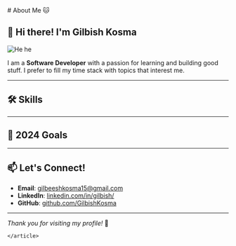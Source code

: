 
<Root classes='grid items-center justify-center py-14'>
  <Head>
    <title>
      Bepo.dev | Personal blog of Gilbish Kosma
    </title>
    <meta property='og:title' content='Bepo.dev | Personal blog of Gilbish Kosma' key='title' />
    <meta
      name='description'
      content={`This is the about me page of Gilbish kosma's personal blog, i am a software developer who writes 1blog/week, i also have a gallary page where i keep the pics which i like.`}
    />
  </Head>
  <div className='max-w-3xl overflow-auto'>
    <article className='mdx-root prose mt-6 lg:prose-xl'>
        # About Me 🐱

## 👋 Hi there! I'm Gilbish Kosma

![He he](https://i.ytimg.com/vi/gVwd5cJFYCs/maxresdefault.jpg)

I am a **Software Developer** with a passion for learning and building good stuff.
I prefer to fill my time stack with topics that interest me.

---

## 🛠 Skills

<div className='flex flex-wrap gap-5'>
  <SkillCard
    title='React'
    value='8/10'
    imgURL='https://cloud.appwrite.io/v1/storage/buckets/658b625b66f1d11c2ae6/files/658b626ec05fe0e2864c/view?project=65896166450b80630b62&mode=admin'
    info='nextJS included'
  />
  <SkillCard
    title='Express'
    value='7/10'
    imgURL='https://cloud.appwrite.io/v1/storage/buckets/658b625b66f1d11c2ae6/files/658b6c205f37322bb2b5/view?project=65896166450b80630b62&mode=admin'
    info='node included'
  />
  <SkillCard
    title='Springboot'
    value='6/10'
    imgURL='https://cloud.appwrite.io/v1/storage/buckets/658b625b66f1d11c2ae6/files/658caaddd6a8bdd294cc/view?project=65896166450b80630b62&mode=admin'
  />
  <SkillCard
    title='Badminton'
    value='7/10'
    imgURL='https://cloud.appwrite.io/v1/storage/buckets/658b625b66f1d11c2ae6/files/658cab61acd7bd038064/view?project=65896166450b80630b62&mode=admin'
    info='intermediate'
  />
  <SkillCard
    title='Valorant'
    value='6/10'
    imgURL='https://cloud.appwrite.io/v1/storage/buckets/658b625b66f1d11c2ae6/files/658cab6add6c5835b04e/view?project=65896166450b80630b62&mode=admin'
    info='Silver3'
  />
</div>

---

## 🌱 2024 Goals

<Table
  heading={['Goal', 'Current Progress']}
  rows={[
    ['Read 2books/month 📖', '1 Read'],
    ['Weight Below 65KG 🏃‍♂️', '76KG'],
    ['Start 2-3 side projects 💸', '0 started'],
    ['Write 1article/week ✍️', '3 written'],
    ['Grammar Improve ✨', 'No Progress'],
  ]}
/>

---

## 📫 Let's Connect!

- **Email**: [gilbeeshkosma15@gmail.com](mailto:gilbeeshkosma15@gmail.com)
- **LinkedIn**: [linkedin.com/in/gilbish/](https://www.linkedin.com/in/gilbish/)
- **GitHub**: [github.com/GilbishKosma](https://github.com/GilbishKosma)

---

_Thank you for visiting my profile!_ 🌟

    </article>

  </div>
</Root>

